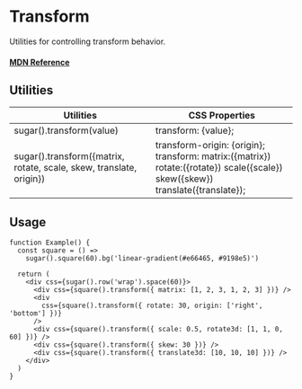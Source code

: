 # Transform

Utilities for controlling transform behavior.

#### [MDN Reference](https://developer.mozilla.org/docs/Web/CSS/transform)

## Utilities

| Utilities                                                           | CSS Properties                                                                                                                     |
| ------------------------------------------------------------------- | ---------------------------------------------------------------------------------------------------------------------------------- |
| sugar().transform(value)                                            | transform: {value};                                                                                                                |
| sugar().transform({matrix, rotate, scale, skew, translate, origin}) | transform-origin: {origin};<br/>transform: matrix:({matrix}) rotate:({rotate}) scale({scale}) skew({skew}) translate({translate}); |

## Usage

```tsx live
function Example() {
  const square = () =>
    sugar().square(60).bg('linear-gradient(#e66465, #9198e5)')

  return (
    <div css={sugar().row('wrap').space(60)}>
      <div css={square().transform({ matrix: [1, 2, 3, 1, 2, 3] })} />
      <div
        css={square().transform({ rotate: 30, origin: ['right', 'bottom'] })}
      />
      <div css={square().transform({ scale: 0.5, rotate3d: [1, 1, 0, 60] })} />
      <div css={square().transform({ skew: 30 })} />
      <div css={square().transform({ translate3d: [10, 10, 10] })} />
    </div>
  )
}
```
